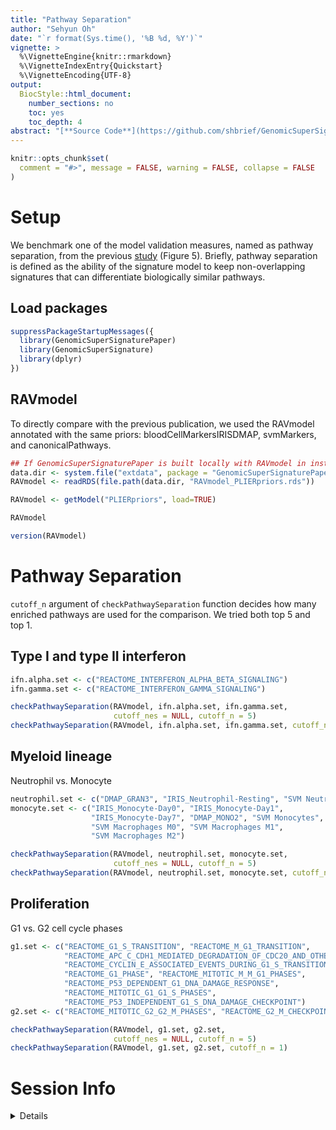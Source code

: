 ```yaml
---
title: "Pathway Separation"
author: "Sehyun Oh"
date: "`r format(Sys.time(), '%B %d, %Y')`"
vignette: >
  %\VignetteEngine{knitr::rmarkdown}
  %\VignetteIndexEntry{Quickstart}
  %\VignetteEncoding{UTF-8}
output:
  BiocStyle::html_document:
    number_sections: no
    toc: yes
    toc_depth: 4
abstract: "[**Source Code**](https://github.com/shbrief/GenomicSuperSignaturePaper/blob/master/Results/others/repeat_Fig5_Pathway_Separation.Rmd)"
---
```


```r
knitr::opts_chunk$set(
  comment = "#>", message = FALSE, warning = FALSE, collapse = FALSE
)
```

# Setup
We benchmark one of the model validation measures, named as pathway separation,
from the previous [study](https://www.sciencedirect.com/science/article/pii/S240547121930119X?via%3Dihub)
(Figure 5). Briefly, pathway separation is defined as the ability of the 
signature model to keep non-overlapping signatures that can differentiate 
biologically similar pathways. 

## Load packages
```r
suppressPackageStartupMessages({
  library(GenomicSuperSignaturePaper)
  library(GenomicSuperSignature)
  library(dplyr)
})
```

## RAVmodel
To directly compare with the previous publication, we used the RAVmodel
annotated with the same priors: bloodCellMarkersIRISDMAP, svmMarkers, and 
canonicalPathways.

```r
## If GenomicSuperSignaturePaper is built locally with RAVmodel in inst/extdata
data.dir <- system.file("extdata", package = "GenomicSuperSignaturePaper")
RAVmodel <- readRDS(file.path(data.dir, "RAVmodel_PLIERpriors.rds"))
```

```r
RAVmodel <- getModel("PLIERpriors", load=TRUE)
```

```r
RAVmodel

version(RAVmodel)
```



# Pathway Separation
`cutoff_n` argument of `checkPathwaySeparation` function decides how many 
enriched pathways are used for the comparison. We tried both top 5 and top 1. 

## Type I and type II interferon
```r
ifn.alpha.set <- c("REACTOME_INTERFERON_ALPHA_BETA_SIGNALING")
ifn.gamma.set <- c("REACTOME_INTERFERON_GAMMA_SIGNALING")

checkPathwaySeparation(RAVmodel, ifn.alpha.set, ifn.gamma.set, 
                       cutoff_nes = NULL, cutoff_n = 5)
checkPathwaySeparation(RAVmodel, ifn.alpha.set, ifn.gamma.set, cutoff_n = 1)
```


## Myeloid lineage
Neutrophil vs. Monocyte

```r
neutrophil.set <- c("DMAP_GRAN3", "IRIS_Neutrophil-Resting", "SVM Neutrophils")
monocyte.set <- c("IRIS_Monocyte-Day0", "IRIS_Monocyte-Day1", 
                  "IRIS_Monocyte-Day7", "DMAP_MONO2", "SVM Monocytes",
                  "SVM Macrophages M0", "SVM Macrophages M1", 
                  "SVM Macrophages M2")

checkPathwaySeparation(RAVmodel, neutrophil.set, monocyte.set, 
                       cutoff_nes = NULL, cutoff_n = 5) 
checkPathwaySeparation(RAVmodel, neutrophil.set, monocyte.set, cutoff_n = 1)
```


## Proliferation
G1 vs. G2 cell cycle phases

```r
g1.set <- c("REACTOME_G1_S_TRANSITION", "REACTOME_M_G1_TRANSITION",
            "REACTOME_APC_C_CDH1_MEDIATED_DEGRADATION_OF_CDC20_AND_OTHER_APC_C_CDH1_TARGETED_PROTEINS_IN_LATE_MITOSIS_EARLY_G1", 
            "REACTOME_CYCLIN_E_ASSOCIATED_EVENTS_DURING_G1_S_TRANSITION_", 
            "REACTOME_G1_PHASE", "REACTOME_MITOTIC_M_M_G1_PHASES",
            "REACTOME_P53_DEPENDENT_G1_DNA_DAMAGE_RESPONSE", 
            "REACTOME_MITOTIC_G1_G1_S_PHASES", 
            "REACTOME_P53_INDEPENDENT_G1_S_DNA_DAMAGE_CHECKPOINT")
g2.set <- c("REACTOME_MITOTIC_G2_G2_M_PHASES", "REACTOME_G2_M_CHECKPOINTS")

checkPathwaySeparation(RAVmodel, g1.set, g2.set, 
                       cutoff_nes = NULL, cutoff_n = 5) 
checkPathwaySeparation(RAVmodel, g1.set, g2.set, cutoff_n = 1)
```


# Session Info
<details>
```r
sessionInfo()
```
</details>
